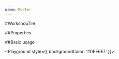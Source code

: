 ```yaml
---
name: Footer
---
```



#WorkshopTile

##Properties

<PropsTable of={Footer} />

##Basic usage

<Playground style={{ backgroundColor: '#DFE6F7' }}>
  <Footer
    showLogo={true}
    copyright="Copyright 2018 AEXOL/Slothking/Graphqleditor.com"
    backgroundColor="black"
    FooterColumnsTxt={{
      objects: [
        {
          objects: [
            { name: 'Services', link: 'http://google.pl' },
            { name: 'Roadmap', link: 'http://google.pl' },
            { name: 'Slack Community', link: 'http://google.pl' },
            { name: 'GraphQL Blog', link: 'http://google.pl' },
            { name: 'GraphQL Editor', link: 'http://google.pl' },
            { name: 'Docs', link: 'http://google.pl' }
          ]
        },
        {
          title: 'Examples',
          objects: [
            {
              name: 'GraphQL Example #1: Fake Twitter',
              link: 'http://google.pl'
            },
            {
              name: 'GraphQL Example #2: Library of books',
              link: 'http://google.pl'
            },
            { name: 'GraphQL Example #3: eCommerce', link: 'http://google.pl' }
          ]
        },
        {
          title: 'From The Blog',
          objects: [
            {
              name: 'GraphQL Tutorial - Schemas and types part 2',
              link: 'http://google.pl'
            },
            {
              name: 'Code Academy - How to visualize your GraphQL schema?',
              link: 'http://google.pl'
            },
            {
              name: 'Code Academy - Low-code development ',
              link: 'http://google.pl'
            },
            {
              name: 'Code Academy - Create Fake Backend with GraphQL Editor',
              link: 'http://google.pl'
            },
            {
              name: 'Code academy - backend developmen',
              link: 'http://google.pl'
            }
          ]
        }
      ]
    }}
  />
</Playground>
